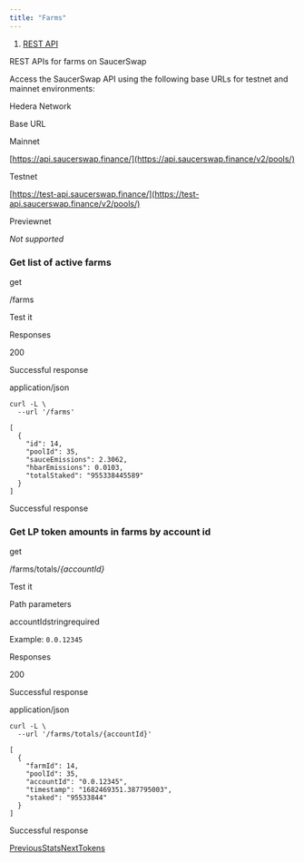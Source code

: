 ```yaml
---
title: "Farms"
---
```


1. [REST API](/developer/rest-api)

REST APIs for farms on SaucerSwap

Access the SaucerSwap API using the following base URLs for testnet and mainnet environments:

Hedera Network

Base URL

Mainnet

[https://api.saucerswap.finance/](https://api.saucerswap.finance/v2/pools/)

Testnet

[https://test-api.saucerswap.finance/](https://test-api.saucerswap.finance/v2/pools/)

Previewnet

*Not supported*

### Get list of active farms

get

/farms

Test it

Responses

200

Successful response

application/json

<Tabs />

```
curl -L \
  --url '/farms'
```

<Tabs />

```
[
  {
    "id": 14,
    "poolId": 35,
    "sauceEmissions": 2.3062,
    "hbarEmissions": 0.0103,
    "totalStaked": "955338445589"
  }
]
```

Successful response

### Get LP token amounts in farms by account id

get

/farms/totals/*\{accountId}*

Test it

Path parameters

accountIdstringrequired

Example: `0.0.12345`

Responses

200

Successful response

application/json

<Tabs />

```
curl -L \
  --url '/farms/totals/{accountId}'
```

<Tabs />

```
[
  {
    "farmId": 14,
    "poolId": 35,
    "accountId": "0.0.12345",
    "timestamp": "1682469351.387795003",
    "staked": "95533844"
  }
]
```

Successful response

[PreviousStats](/developer/rest-api/stats)[NextTokens](/developer/rest-api/tokens)

